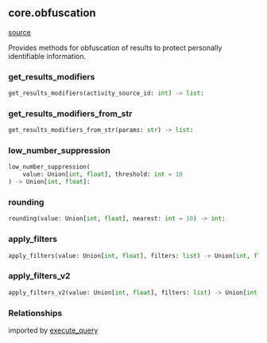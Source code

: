 ## core.obfuscation
[source](https://github.com/Health-Informatics-UoN/hutch-bunny/tree/main/app/bunny/core/obfuscation.py)

Provides methods for obfuscation of results to protect personally identifiable information.

### get_results_modifiers
```python
get_results_modifiers(activity_source_id: int) -> list:
```

### get_results_modifiers_from_str
```python
get_results_modifiers_from_str(params: str) -> list:
```

### low_number_suppression
```python
low_number_suppression(
    value: Union[int, float], threshold: int = 10
) -> Union[int, float]:
```

### rounding
```python
rounding(value: Union[int, float], nearest: int = 10) -> int:
```

### apply_filters
```python
apply_filters(value: Union[int, float], filters: list) -> Union[int, float]:
```

### apply_filters_v2
```python
apply_filters_v2(value: Union[int, float], filters: list) -> Union[int, float]:
```

### Relationships
imported by [execute_query](/bunny/core_api_ref/execute_query)
